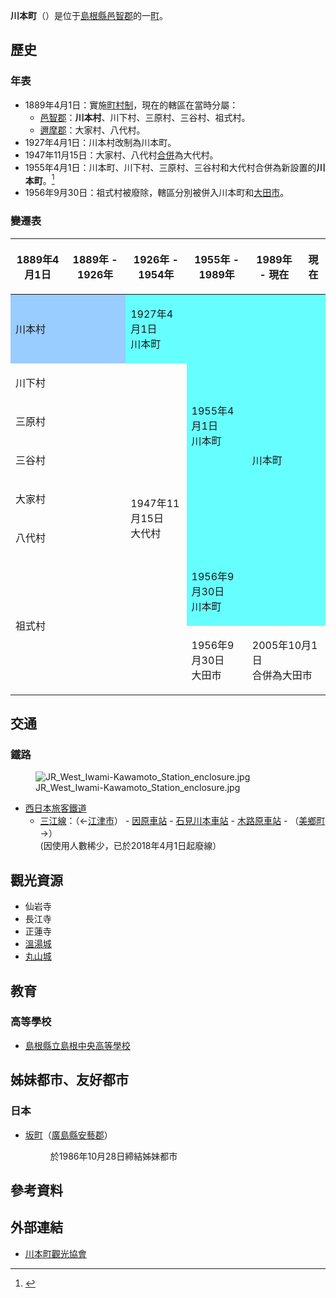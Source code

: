 {{日本町村
| 自治體名 = 川本
| 日文原名 = 川本町
| 平假名 = かわもとまち
| 羅馬字拼音 = Kawamoto-machi
| 町村 = 町
| 圖像 = [[File:Kawamoto_police_station.jpg|250px]]
| 圖像說明 = 川本[[警察局|警察局]]
| 町村章 = [[File:Emblem_of_Kawamoto,_Shimane.svg|80px]]
| 都道府縣=島根縣
| 支廳=
| 郡=邑智郡
| 編號=32441-8
| 面積=106.39
| 邊界未定=
| 人口=3,878
| 統計時間=2010年10月1日
| 自治體=[[大田市|大田市]]、[[江津市|江津市]]、[[美鄉町_(島根縣)|美鄉町]]、[[邑南町|邑南町]]
| 樹=[[楓|楓]]
| 花=[[皐月|皐月]]
| 鳥=
| 其他象徵物=
| 其他象徵=
| 首長=樋口忠三
| 議員數=9
| 郵遞區號=696-8501
| 所在地=邑智郡川本町大字川本545番地1
| 電話號碼=853-72-0631
| 外部連結=http://www.kawamoto-town.jp/
| 經度=
| 緯度=
| 地圖 = [[File:Kawamoto_in_Shimane_Prefecture_Ja.svg|250px]]
| 註記= 人口：[http://www.kawamoto-town.jp/ 川本町官方網頁]
}}
'''川本町'''（{{jpn|j=川本町|hg=かわもとまち|rm=Kawamoto machi|f=y}}）是位于[[島根縣|島根縣]][[邑智郡|邑智郡]]的一[[町|町]]。

==歷史==
===年表===
* 1889年4月1日：實施[[町村制|町村制]]，現在的轄區在當時分屬：
** [[邑智郡|邑智郡]]：'''川本村'''、川下村、三原村、三谷村、祖式村。
** [[邇摩郡|邇摩郡]]：大家村、八代村。
* 1927年4月1日：川本村改制為川本町。
* 1947年11月15日：大家村、八代村[[市町村合併|合併]]為大代村。
* 1955年4月1日：川本町、川下村、三原村、三谷村和大代村合併為新設置的'''川本町'''。<ref>{{cite web| language =ja| publisher =川本町公所| title =川本町５０年の歩み（昭和編）| url =http://www.kawamoto-town.jp/syokai/?chronological| author =| date =| accessdate =2010-11-01| deadurl =yes| archiveurl =https://web.archive.org/web/20080927134848/http://www.kawamoto-town.jp/syokai/?chronological| archivedate =2008-09-27}}</ref>
* 1956年9月30日：祖式村被廢除，轄區分別被併入川本町和[[大田市|大田市]]。

===變遷表===
{| class="wikitable" style="font-size:x-small"
! 1889年4月1日
! 1889年 - 1926年
! 1926年 - 1954年
! 1955年 - 1989年
! 1989年 - 現在
! 現在
|-
| colspan=2 style="background-color:#9cf;" | 川本村
| style="background-color:#6ff;" | 1927年4月1日<br>川本町
| rowspan=6 style="background-color:#6ff;" | 1955年4月1日<br>川本町
| rowspan=7 colspan=2 style="background-color:#6ff;" | 川本町
|-
| colspan=3 | 川下村
|-
| colspan=3 | 三原村
|-
| colspan=3 | 三谷村
|-
| colspan=2 | 大家村
| rowspan=2 | 1947年11月15日<br>大代村
|-
| colspan=2 | 八代村
|-
| rowspan=2 colspan=3 | 祖式村
| style="background-color:#6ff;" | 1956年9月30日<br>川本町
|-
| 1956年9月30日<br>大田市
| colspan=2 | 2005年10月1日<br>合併為大田市
|}

==交通==
===鐵路===
[[File:JR_West_Iwami-Kawamoto_Station_enclosure.jpg|thumb]]
* [[西日本旅客鐵道|西日本旅客鐵道]]
** [[三江線|三江線]]：（←[[江津市|江津市]]） - [[因原車站|因原車站]] - [[石見川本車站|石見川本車站]] - [[木路原車站|木路原車站]] - （[[美鄉町_(島根縣)|美鄉町]]→）<br>(因使用人數稀少，已於2018年4月1日起廢線）

==觀光資源==
* 仙岩寺
* 長江寺
* 正蓮寺
* [[溫湯城|溫湯城]]
* [[丸山城|丸山城]]

==教育==
===高等學校===
* [[島根縣立島根中央高等學校|島根縣立島根中央高等學校]]

==姊妹都市、友好都市==
===日本===
* [[坂町|坂町]]（[[廣島縣|廣島縣]][[安藝郡_(廣島縣)|安藝郡]]）
*: 於1986年10月28日締結姊妹都市

== 參考資料 ==
{{Reflist}}

==外部連結==
{{commonscat|Kawamoto, Shimane}}
* {{Ja}} [https://web.archive.org/web/20110208023504/http://plus-max.com/ 川本町觀光協會]

{{島根縣}}{{Authority control}}